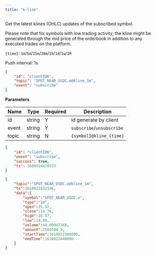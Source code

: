 ```yaml
---
title: "k-line"
---
```


Get the latest klines (OHLC) updates of the subscribed symbol.

Please note that for symbols with low trading activity, the kline might be generated through the mid price of the orderbook in addition to any executed trades on the platform.

`{time}`: `1m`/`5m`/`15m`/`30m`/`1h`/`1d`/`1w`/`1M`

Push interval: 1s

```json
{
    "id": "clientID6",
    "topic": "SPOT_NEAR_USDC.e@kline_1m",
    "event": "subscribe"
}
```

**Parameters**

| Name   | Type   | Required | Description                               |
| ------ | ------ | -------- | ----------------------------------------- |
| id     | string | Y        | id generate by client                     |
| event  | string | Y        | `subscribe`/`unsubscribe`                 |
| topic  | string | N        | `{symbol}@kline_{time}`                   |

<RequestExample>

```json Response
{
    "id": "clientID6",
    "event": "subscribe",
    "success": true,
    "ts": 1609924478533
}
```

</RequestExample>

<ResponseExample>

```json Subscribed Message
{
    "topic":"SPOT_NEAR_USDC.e@kline_1m",
    "ts":1618822432146,
    "data":{
        "symbol":"SPOT_NEAR_USDC.e",
        "type":"1m",
        "open":15.97,
        "close":14.76,
        "high":16.97,
        "low":14.06,
        "volume":44.00947568,
        "amount":2504584.9,
        "startTime":1618822380000,
        "endTime":1618822440000
    }
}
```

</ResponseExample>